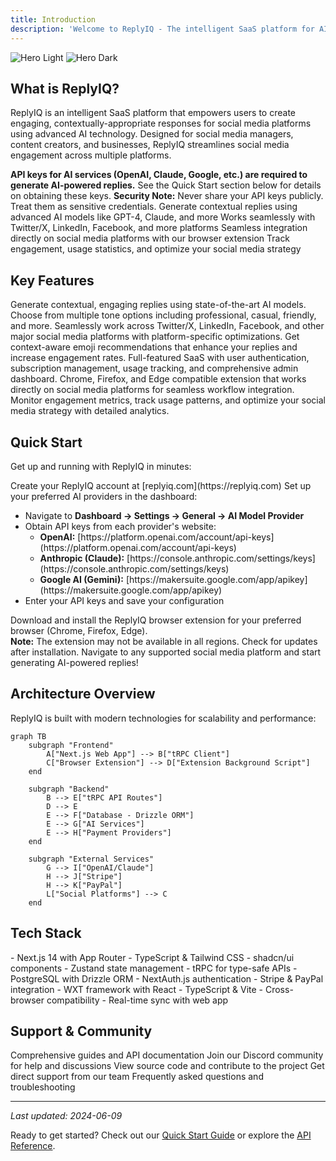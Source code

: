 ```yaml
---
title: Introduction
description: 'Welcome to ReplyIQ - The intelligent SaaS platform for AI-powered social media engagement'
---
```


<img
  className="block dark:hidden"
  src="/images/hero-light.png"
  alt="Hero Light"
/>
<img
  className="hidden dark:block"
  src="/images/hero-dark.png"
  alt="Hero Dark"
/>

## What is ReplyIQ?

ReplyIQ is an intelligent SaaS platform that empowers users to create engaging, contextually-appropriate responses for social media platforms using advanced AI technology. Designed for social media managers, content creators, and businesses, ReplyIQ streamlines social media engagement across multiple platforms.

<Info>
  <b>API keys for AI services (OpenAI, Claude, Google, etc.) are required to generate AI-powered replies.</b> See the Quick Start section below for details on obtaining these keys.
</Info>

<Warning>
  <b>Security Note:</b> Never share your API keys publicly. Treat them as sensitive credentials.
</Warning>

<CardGroup cols={2}>
  <Card
    title="AI-Powered Replies"
    icon="robot"
    href="/features/ai-reply-generation"
  >
    Generate contextual replies using advanced AI models like GPT-4, Claude, and more
  </Card>
  <Card
    title="Multi-Platform Support"
    icon="share-nodes"
    href="/features/multi-platform-support"
  >
    Works seamlessly with Twitter/X, LinkedIn, Facebook, and more platforms
  </Card>
  <Card
    title="Browser Extension"
    icon="puzzle-piece"
    href="/extension/overview"
  >
    Seamless integration directly on social media platforms with our browser extension
  </Card>
  <Card
    title="Analytics Dashboard"
    icon="chart-line"
    href="/dashboard/usage-analytics"
  >
    Track engagement, usage statistics, and optimize your social media strategy
  </Card>
</CardGroup>

## Key Features

<AccordionGroup>
  <Accordion title="🎯 AI-Powered Reply Generation">
    Generate contextual, engaging replies using state-of-the-art AI models. Choose from multiple tone options including professional, casual, friendly, and more.
  </Accordion>

  <Accordion title="🌐 Multi-Platform Integration">
    Seamlessly work across Twitter/X, LinkedIn, Facebook, and other major social media platforms with platform-specific optimizations.
  </Accordion>

  <Accordion title="😊 Smart Emoji Suggestions">
    Get context-aware emoji recommendations that enhance your replies and increase engagement rates.
  </Accordion>

  <Accordion title="🔧 Complete SaaS Platform">
    Full-featured SaaS with user authentication, subscription management, usage tracking, and comprehensive admin dashboard.
  </Accordion>

  <Accordion title="🚀 Browser Extension">
    Chrome, Firefox, and Edge compatible extension that works directly on social media platforms for seamless workflow integration.
  </Accordion>

  <Accordion title="📊 Real-time Analytics">
    Monitor engagement metrics, track usage patterns, and optimize your social media strategy with detailed analytics.
  </Accordion>
</AccordionGroup>

## Quick Start

Get up and running with ReplyIQ in minutes:

<Steps>
  <Step title="Sign Up">
    Create your ReplyIQ account at [replyiq.com](https://replyiq.com)
  </Step>
  <Step title="Configure AI Models">
    Set up your preferred AI providers in the dashboard:
    <ul>
      <li>Navigate to <b>Dashboard → Settings → General → AI Model Provider</b></li>
      <li>Obtain API keys from each provider's website:
        <ul>
          <li><b>OpenAI:</b> [https://platform.openai.com/account/api-keys](https://platform.openai.com/account/api-keys)</li>
          <li><b>Anthropic (Claude):</b> [https://console.anthropic.com/settings/keys](https://console.anthropic.com/settings/keys)</li>
          <li><b>Google AI (Gemini):</b> [https://makersuite.google.com/app/apikey](https://makersuite.google.com/app/apikey)</li>
        </ul>
      </li>
      <li>Enter your API keys and save your configuration</li>
    </ul>
  </Step>
  <Step title="Install Browser Extension">
    Download and install the ReplyIQ browser extension for your preferred browser (Chrome, Firefox, Edge).<br/>
    <b>Note:</b> The extension may not be available in all regions. Check for updates after installation.
  </Step>
  <Step title="Start Generating Replies">
    Navigate to any supported social media platform and start generating AI-powered replies!
  </Step>
</Steps>

## Architecture Overview

ReplyIQ is built with modern technologies for scalability and performance:

```mermaid
graph TB
    subgraph "Frontend"
        A["Next.js Web App"] --> B["tRPC Client"]
        C["Browser Extension"] --> D["Extension Background Script"]
    end
    
    subgraph "Backend"
        B --> E["tRPC API Routes"]
        D --> E
        E --> F["Database - Drizzle ORM"]
        E --> G["AI Services"]
        E --> H["Payment Providers"]
    end
    
    subgraph "External Services"
        G --> I["OpenAI/Claude"]
        H --> J["Stripe"]
        H --> K["PayPal"]
        L["Social Platforms"] --> C
    end
```

## Tech Stack

<CardGroup cols={3}>
  <Card title="Frontend" icon="code">
    - Next.js 14 with App Router
    - TypeScript & Tailwind CSS
    - shadcn/ui components
    - Zustand state management
  </Card>
  <Card title="Backend" icon="server">
    - tRPC for type-safe APIs
    - PostgreSQL with Drizzle ORM
    - NextAuth.js authentication
    - Stripe & PayPal integration
  </Card>
  <Card title="Extension" icon="puzzle-piece">
    - WXT framework with React
    - TypeScript & Vite
    - Cross-browser compatibility
    - Real-time sync with web app
  </Card>
</CardGroup>

## Support & Community

<CardGroup cols={2}>
  <Card
    title="Documentation"
    icon="book-open"
    href="/guides/getting-started"
  >
    Comprehensive guides and API documentation
  </Card>
  <Card
    title="Community Support"
    icon="users"
    href="https://discord.gg/replyiq"
  >
    Join our Discord community for help and discussions
  </Card>
  <Card
    title="GitHub Repository"
    icon="github"
    href="https://github.com/alexgutscher26/ReplyIQ"
  >
    View source code and contribute to the project
  </Card>
  <Card
    title="Contact Support"
    icon="envelope"
    href="mailto:support@replyiq.com"
  >
    Get direct support from our team
  </Card>
  <Card
    title="FAQ"
    icon="question-circle"
    href="/support/faq"
  >
    Frequently asked questions and troubleshooting
  </Card>
</CardGroup>

---

_Last updated: 2024-06-09_

Ready to get started? Check out our [Quick Start Guide](/quickstart) or explore the [API Reference](/api-reference/introduction).